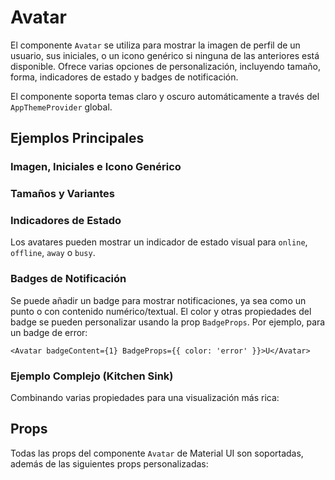 
<Meta of={Stories} title="Atoms/Avatar" />

# Avatar

El componente `Avatar` se utiliza para mostrar la imagen de perfil de un usuario, sus iniciales, o un icono genérico si ninguna de las anteriores está disponible. Ofrece varias opciones de personalización, incluyendo tamaño, forma, indicadores de estado y badges de notificación.

El componente soporta temas claro y oscuro automáticamente a través del `AppThemeProvider` global.

## Ejemplos Principales

### Imagen, Iniciales e Icono Genérico
<Canvas of={Stories.DefaultWithImage} />
<Canvas of={Stories.Initials} />
<Canvas of={Stories.GenericIcon} />

### Tamaños y Variantes
<Canvas of={Stories.Sizes} />
<Canvas of={Stories.Variants} />

### Indicadores de Estado
Los avatares pueden mostrar un indicador de estado visual para `online`, `offline`, `away` o `busy`.
<Canvas of={Stories.WithStatusIndicators} />

### Badges de Notificación
Se puede añadir un badge para mostrar notificaciones, ya sea como un punto o con contenido numérico/textual.
<Canvas of={Stories.WithBadges} />
El color y otras propiedades del badge se pueden personalizar usando la prop `BadgeProps`. Por ejemplo, para un badge de error:
```tsx
<Avatar badgeContent={1} BadgeProps={{ color: 'error' }}>U</Avatar>
```
<Canvas of={Stories.CustomizableBadge} />


### Ejemplo Complejo (Kitchen Sink)
Combinando varias propiedades para una visualización más rica:
<Canvas of={Stories.KitchenSink} />


## Props
Todas las props del componente `Avatar` de Material UI son soportadas, además de las siguientes props personalizadas:
<ArgsTable of={Avatar} />
